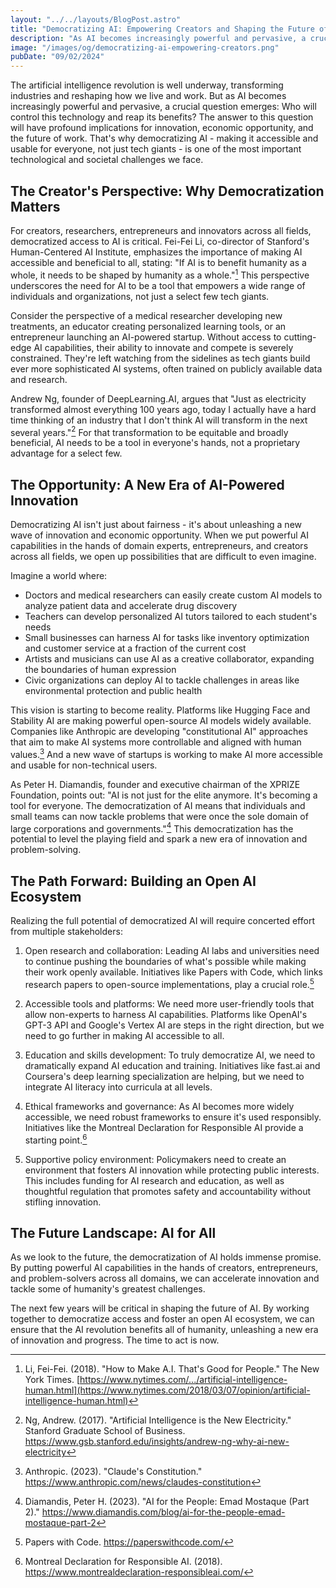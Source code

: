 ```yaml
---
layout: "../../layouts/BlogPost.astro"
title: "Democratizing AI: Empowering Creators and Shaping the Future of Innovation"
description: "As AI becomes increasingly powerful and pervasive, a crucial question emerges: Who will control this technology and reap its benefits? The answer to this question will have profound implications for innovation, economic opportunity, and the future of work. That's why democratizing AI - making it accessible and usable for everyone, not just tech giants - is one of the most important technological and societal challenges we face."
image: "/images/og/democratizing-ai-empowering-creators.png"
pubDate: "09/02/2024"
---
```



The artificial intelligence revolution is well underway, transforming industries and reshaping how we live and work. But as AI becomes increasingly powerful and pervasive, a crucial question emerges: Who will control this technology and reap its benefits? The answer to this question will have profound implications for innovation, economic opportunity, and the future of work. That's why democratizing AI - making it accessible and usable for everyone, not just tech giants - is one of the most important technological and societal challenges we face.

## The Creator's Perspective: Why Democratization Matters

For creators, researchers, entrepreneurs and innovators across all fields, democratized access to AI is critical. Fei-Fei Li, co-director of Stanford's Human-Centered AI Institute, emphasizes the importance of making AI accessible and beneficial to all, stating: "If AI is to benefit humanity as a whole, it needs to be shaped by humanity as a whole."[^1] This perspective underscores the need for AI to be a tool that empowers a wide range of individuals and organizations, not just a select few tech giants.

Consider the perspective of a medical researcher developing new treatments, an educator creating personalized learning tools, or an entrepreneur launching an AI-powered startup. Without access to cutting-edge AI capabilities, their ability to innovate and compete is severely constrained. They're left watching from the sidelines as tech giants build ever more sophisticated AI systems, often trained on publicly available data and research.

Andrew Ng, founder of DeepLearning.AI, argues that "Just as electricity transformed almost everything 100 years ago, today I actually have a hard time thinking of an industry that I don't think AI will transform in the next several years."[^2] For that transformation to be equitable and broadly beneficial, AI needs to be a tool in everyone's hands, not a proprietary advantage for a select few.

## The Opportunity: A New Era of AI-Powered Innovation

Democratizing AI isn't just about fairness - it's about unleashing a new wave of innovation and economic opportunity. When we put powerful AI capabilities in the hands of domain experts, entrepreneurs, and creators across all fields, we open up possibilities that are difficult to even imagine.

Imagine a world where:

- Doctors and medical researchers can easily create custom AI models to analyze patient data and accelerate drug discovery
- Teachers can develop personalized AI tutors tailored to each student's needs
- Small businesses can harness AI for tasks like inventory optimization and customer service at a fraction of the current cost
- Artists and musicians can use AI as a creative collaborator, expanding the boundaries of human expression
- Civic organizations can deploy AI to tackle challenges in areas like environmental protection and public health

This vision is starting to become reality. Platforms like Hugging Face and Stability AI are making powerful open-source AI models widely available. Companies like Anthropic are developing "constitutional AI" approaches that aim to make AI systems more controllable and aligned with human values.[^3] And a new wave of startups is working to make AI more accessible and usable for non-technical users.

As Peter H. Diamandis, founder and executive chairman of the XPRIZE Foundation, points out: "AI is not just for the elite anymore. It's becoming a tool for everyone. The democratization of AI means that individuals and small teams can now tackle problems that were once the sole domain of large corporations and governments."[^4] This democratization has the potential to level the playing field and spark a new era of innovation and problem-solving.

## The Path Forward: Building an Open AI Ecosystem

Realizing the full potential of democratized AI will require concerted effort from multiple stakeholders:

1. Open research and collaboration: Leading AI labs and universities need to continue pushing the boundaries of what's possible while making their work openly available. Initiatives like Papers with Code, which links research papers to open-source implementations, play a crucial role.[^5]

2. Accessible tools and platforms: We need more user-friendly tools that allow non-experts to harness AI capabilities. Platforms like OpenAI's GPT-3 API and Google's Vertex AI are steps in the right direction, but we need to go further in making AI accessible to all.

3. Education and skills development: To truly democratize AI, we need to dramatically expand AI education and training. Initiatives like fast.ai and Coursera's deep learning specialization are helping, but we need to integrate AI literacy into curricula at all levels.

4. Ethical frameworks and governance: As AI becomes more widely accessible, we need robust frameworks to ensure it's used responsibly. Initiatives like the Montreal Declaration for Responsible AI provide a starting point.[^6]

5. Supportive policy environment: Policymakers need to create an environment that fosters AI innovation while protecting public interests. This includes funding for AI research and education, as well as thoughtful regulation that promotes safety and accountability without stifling innovation.

## The Future Landscape: AI for All

As we look to the future, the democratization of AI holds immense promise. By putting powerful AI capabilities in the hands of creators, entrepreneurs, and problem-solvers across all domains, we can accelerate innovation and tackle some of humanity's greatest challenges.

The next few years will be critical in shaping the future of AI. By working together to democratize access and foster an open AI ecosystem, we can ensure that the AI revolution benefits all of humanity, unleashing a new era of innovation and progress. The time to act is now.

[^1]: Li, Fei-Fei. (2018). "How to Make A.I. That's Good for People." The New York Times. [https://www.nytimes.com/.../artificial-intelligence-human.html](https://www.nytimes.com/2018/03/07/opinion/artificial-intelligence-human.html)

[^2]: Ng, Andrew. (2017). "Artificial Intelligence is the New Electricity." Stanford Graduate School of Business. https://www.gsb.stanford.edu/insights/andrew-ng-why-ai-new-electricity

[^3]: Anthropic. (2023). "Claude's Constitution." https://www.anthropic.com/news/claudes-constitution

[^4]: Diamandis, Peter H. (2023). "AI for the People: Emad Mostaque (Part 2)." https://www.diamandis.com/blog/ai-for-the-people-emad-mostaque-part-2

[^5]: Papers with Code. https://paperswithcode.com/

[^6]: Montreal Declaration for Responsible AI. (2018). https://www.montrealdeclaration-responsibleai.com/
